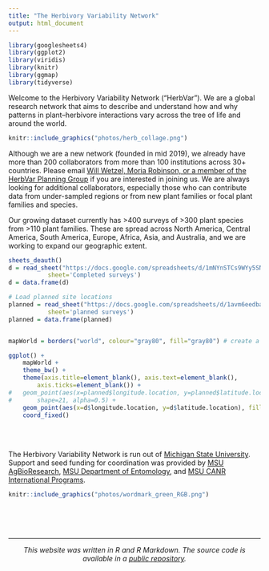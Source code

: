 ```yaml
---
title: "The Herbivory Variability Network"
output: html_document
---
```


```r
library(googlesheets4)
library(ggplot2)
library(viridis)
library(knitr)
library(ggmap)
library(tidyverse) 
```

Welcome to the Herbivory Variability Network ("HerbVar"). We are a global research network that aims to describe and understand how and why patterns in plant--herbivore interactions vary across the tree of life and around the world.

```r
knitr::include_graphics("photos/herb_collage.png")
```

Although we are a new network (founded in mid 2019), we already have more than 200 collaborators from more than 100 institutions across 30+ countries. Please email [Will Wetzel, Moria Robinson, or a member of the HerbVar Planning Group](leadership.html) if you are interested in joining us. We are always looking for additional collaborators, especially those who can contribute data from under-sampled regions or from new plant families or focal plant families and species.


Our growing dataset currently has >400 surveys of >300 plant species from >110 plant families. These are spread across North America, Central America, South America, Europe, Africa, Asia, and Australia, and we are working to expand our geographic extent.

```r

sheets_deauth()
d = read_sheet("https://docs.google.com/spreadsheets/d/1mNYnSTCs9WYy5SN2HF4VYep550Sccz9xU5o8JuYut-A/edit?usp=sharing",
           sheet='Completed surveys')
d = data.frame(d)

# Load planned site locations
planned = read_sheet("https://docs.google.com/spreadsheets/d/1avm6eedbaLt3V1E3q2lg6IuUs7mPPEKWcsvlhWsfqk4/edit?usp=sharing",
           sheet='planned surveys')
planned = data.frame(planned)


mapWorld = borders("world", colour="gray80", fill="gray80") # create a layer of borders

```


```r
ggplot() + 
	mapWorld + 
	theme_bw() + 
	theme(axis.title=element_blank(), axis.text=element_blank(),
		axis.ticks=element_blank()) + 
#	geom_point(aes(x=planned$longitude.location, y=planned$latitude.location), fill=viridis(2,)[1], size=1.25,
#		shape=21, alpha=0.5) +
	geom_point(aes(x=d$longitude.location, y=d$latitude.location), fill=viridis(2)[2], size=1.75, shape=21, alpha=0.7) +
	coord_fixed()
```

<br>
<br>

The Herbivory Variability Network is run out of [Michigan State University](https://msu.edu/). Support and seed funding for coordination was provided by [MSU AgBioResearch](https://www.canr.msu.edu/research/), [MSU Department of Entomology](https://www.canr.msu.edu/ent/), and [MSU CANR International Programs](https://www.canr.msu.edu/global/).


```r
knitr::include_graphics("photos/wordmark_green_RGB.png")
```

<br>
<br>
<br>

***

<center> _This website was written in R and R Markdown. The source code is available in a [public repository](https://github.com/wcwetzel/HerbVar.github.io)._ </center>